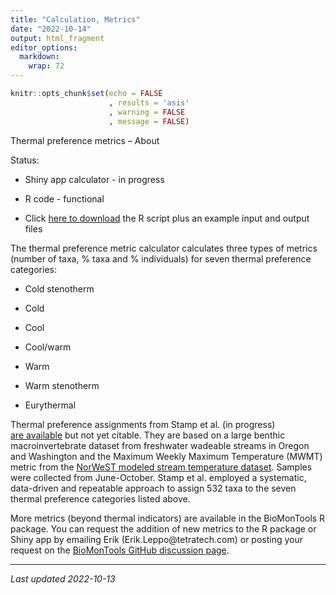 ```yaml
---
title: "Calculation, Metrics"
date: "2022-10-14"
output: html_fragment
editor_options: 
  markdown: 
    wrap: 72
---
```


```r
knitr::opts_chunk$set(echo = FALSE
                      , results = 'asis'
                      , warning = FALSE
                      , message = FALSE)
```

Thermal preference metrics – About

Status: 

*	Shiny app calculator - in progress

*	R code - functional

  +	Click [here to download](links/ThermalMetrics_Rscript_TestFiles_20221013.zip)
  the R script plus an example input and output files

The thermal preference metric calculator calculates three types of metrics (number of taxa, % taxa and % individuals) for seven thermal preference categories: 

*	Cold stenotherm

*	Cold

*	Cool

*	Cool/warm

*	Warm

*	Warm stenotherm

*	Eurythermal

Thermal preference assignments from Stamp et al. (in progress)  
[are available](ORWA_Shinyapp_ThermPref_20220914.xlsx) but not yet citable. They are based on a large benthic macroinvertebrate dataset from freshwater wadeable streams in Oregon and Washington and the Maximum Weekly Maximum Temperature (MWMT) metric from the 
<a href="https://www.fs.usda.gov/rm/boise/AWAE/projects/NorWeST/ModeledStreamTemperatureScenarioMaps.shtml" target="_blank">NorWeST modeled stream temperature dataset</a>.
Samples were collected from June-October. Stamp et al. employed a systematic, data-driven and repeatable approach to assign 532 taxa to the seven thermal preference categories listed above.

More metrics (beyond thermal indicators) are available in the BioMonTools R package. You can request the addition of new metrics to the R package or Shiny app by emailing Erik (Erik.Leppo@tetratech.com) or posting your request on the 
<a href="https://github.com/leppott/BioMonTools/discussions" target="_blank">BioMonTools GitHub discussion page</a>.

---

*Last updated 2022-10-13*
